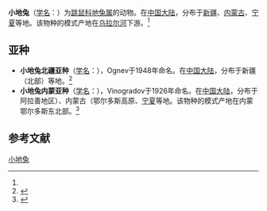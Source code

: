 {{Speciesbox
| name = 小地兔
| status = 
| status_system = 
| image = 
| genus = Alactagulus
| species = pygmaeus
| authority = (Pallas, 1779)<ref name='id1168'>{{cite web| url =http://www.bioinfo.cn/db05/BjdwSpecies.php?action=view&id=1168| title =小地兔| work =《中国动物物种编目数据库》| publisher =中国科学院微生物研究所| author =中国科学院动物研究所| accessdate =2009-03-27| deadurl =yes| archiveurl =https://web.archive.org/web/20160305075837/http://www.bioinfo.cn/db05/BjdwSpecies.php?action=view&id=1168| archivedate =2016-03-05}}</ref>
}}

'''小地兔'''（[[学名|学名]]：{{lang|la|''Alactagulus pygmaeus''}}）为[[跳鼠科|跳鼠科]][[地兔属|地兔属]]的动物。在[[中国大陆|中国大陆]]，分布于[[新疆|新疆]]、[[内蒙古|内蒙古]]、[[宁夏|宁夏]]等地。该物种的模式产地在[[乌拉尔河|乌拉尔河]]下游。<ref name='id1168'/>

==亚种==
*'''小地兔北疆亚种'''（[[学名|学名]]：{{lang|la|''Alactagulus pygmaeus aralensis''}}），Ognev于1948年命名。在[[中国大陆|中国大陆]]，分布于新疆（北部）等地。<ref name='id1169'>{{cite web| url =http://www.bioinfo.cn/db05/BjdwSpecies.php?action=view&id=1169| title =小地兔北疆亚种| work =《中国动物物种编目数据库》| publisher =中国科学院微生物研究所| author =中国科学院动物研究所| accessdate =2009-03-27| deadurl =yes| archiveurl =https://web.archive.org/web/20160305005351/http://www.bioinfo.cn/db05/BjdwSpecies.php?action=view&id=1169| archivedate =2016-03-05}}</ref>
*'''小地兔内蒙亚种'''（[[学名|学名]]：{{lang|la|''Alactagulus pygmaeus potanini''}}），Vinogradov于1926年命名。在[[中国大陆|中国大陆]]，分布于阿拉善地区）、内蒙古（鄂尔多斯高原、[[宁夏|宁夏]]等地。该物种的模式产地在内蒙鄂尔多斯东北部。<ref name='id1170'>{{cite web| url =http://www.bioinfo.cn/db05/BjdwSpecies.php?action=view&id=1170| title =小地兔内蒙亚种| work =《中国动物物种编目数据库》| publisher =中国科学院微生物研究所| author =中国科学院动物研究所| accessdate =2009-03-27| deadurl =yes| archiveurl =https://web.archive.org/web/20160305085939/http://www.bioinfo.cn/db05/BjdwSpecies.php?action=view&id=1170| archivedate =2016-03-05}}</ref>

== 参考文献 ==
{{reflist}}

[[Category:地兔属|小地兔]]


{{mammal-stub}}